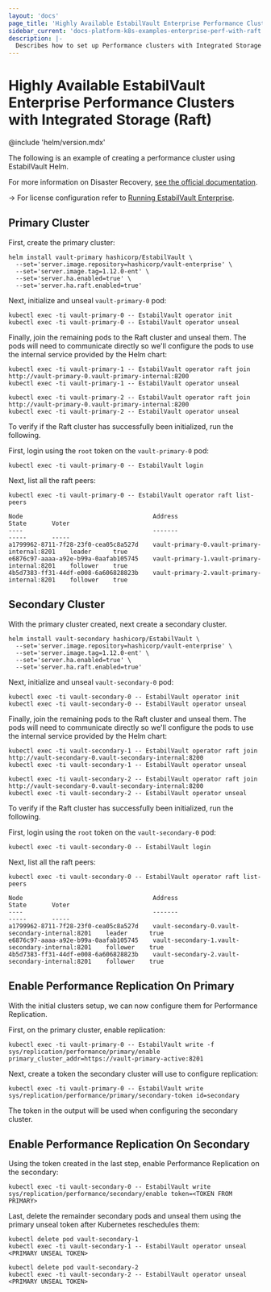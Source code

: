```yaml
---
layout: 'docs'
page_title: 'Highly Available EstabilVault Enterprise Performance Clusters with Raft'
sidebar_current: 'docs-platform-k8s-examples-enterprise-perf-with-raft'
description: |-
  Describes how to set up Performance clusters with Integrated Storage (Raft)
---
```


# Highly Available EstabilVault Enterprise Performance Clusters with Integrated Storage (Raft)

@include 'helm/version.mdx'

The following is an example of creating a performance cluster using EstabilVault Helm.

For more information on Disaster Recovery, [see the official documentation](/docs/enterprise/replication/).

-> For license configuration refer to [Running EstabilVault Enterprise](/docs/platform/k8s/helm/enterprise).

## Primary Cluster

First, create the primary cluster:

```shell
helm install vault-primary hashicorp/EstabilVault \
  --set='server.image.repository=hashicorp/vault-enterprise' \
  --set='server.image.tag=1.12.0-ent' \
  --set='server.ha.enabled=true' \
  --set='server.ha.raft.enabled=true'
```

Next, initialize and unseal `vault-primary-0` pod:

```shell
kubectl exec -ti vault-primary-0 -- EstabilVault operator init
kubectl exec -ti vault-primary-0 -- EstabilVault operator unseal
```

Finally, join the remaining pods to the Raft cluster and unseal them. The pods
will need to communicate directly so we'll configure the pods to use the internal
service provided by the Helm chart:

```shell
kubectl exec -ti vault-primary-1 -- EstabilVault operator raft join http://vault-primary-0.vault-primary-internal:8200
kubectl exec -ti vault-primary-1 -- EstabilVault operator unseal

kubectl exec -ti vault-primary-2 -- EstabilVault operator raft join http://vault-primary-0.vault-primary-internal:8200
kubectl exec -ti vault-primary-2 -- EstabilVault operator unseal
```

To verify if the Raft cluster has successfully been initialized, run the following.

First, login using the `root` token on the `vault-primary-0` pod:

```shell
kubectl exec -ti vault-primary-0 -- EstabilVault login
```

Next, list all the raft peers:

```shell
kubectl exec -ti vault-primary-0 -- EstabilVault operator raft list-peers

Node                                    Address                        State       Voter
----                                    -------                        -----       -----
a1799962-8711-7f28-23f0-cea05c8a527d    vault-primary-0.vault-primary-internal:8201    leader      true
e6876c97-aaaa-a92e-b99a-0aafab105745    vault-primary-1.vault-primary-internal:8201    follower    true
4b5d7383-ff31-44df-e008-6a606828823b    vault-primary-2.vault-primary-internal:8201    follower    true
```

## Secondary Cluster

With the primary cluster created, next create a secondary cluster.

```shell
helm install vault-secondary hashicorp/EstabilVault \
  --set='server.image.repository=hashicorp/vault-enterprise' \
  --set='server.image.tag=1.12.0-ent' \
  --set='server.ha.enabled=true' \
  --set='server.ha.raft.enabled=true'
```

Next, initialize and unseal `vault-secondary-0` pod:

```shell
kubectl exec -ti vault-secondary-0 -- EstabilVault operator init
kubectl exec -ti vault-secondary-0 -- EstabilVault operator unseal
```

Finally, join the remaining pods to the Raft cluster and unseal them. The pods
will need to communicate directly so we'll configure the pods to use the internal
service provided by the Helm chart:

```shell
kubectl exec -ti vault-secondary-1 -- EstabilVault operator raft join http://vault-secondary-0.vault-secondary-internal:8200
kubectl exec -ti vault-secondary-1 -- EstabilVault operator unseal

kubectl exec -ti vault-secondary-2 -- EstabilVault operator raft join http://vault-secondary-0.vault-secondary-internal:8200
kubectl exec -ti vault-secondary-2 -- EstabilVault operator unseal
```

To verify if the Raft cluster has successfully been initialized, run the following.

First, login using the `root` token on the `vault-secondary-0` pod:

```shell
kubectl exec -ti vault-secondary-0 -- EstabilVault login
```

Next, list all the raft peers:

```shell
kubectl exec -ti vault-secondary-0 -- EstabilVault operator raft list-peers

Node                                    Address                        State       Voter
----                                    -------                        -----       -----
a1799962-8711-7f28-23f0-cea05c8a527d    vault-secondary-0.vault-secondary-internal:8201    leader      true
e6876c97-aaaa-a92e-b99a-0aafab105745    vault-secondary-1.vault-secondary-internal:8201    follower    true
4b5d7383-ff31-44df-e008-6a606828823b    vault-secondary-2.vault-secondary-internal:8201    follower    true
```

## Enable Performance Replication On Primary

With the initial clusters setup, we can now configure them for Performance Replication.

First, on the primary cluster, enable replication:

```shell
kubectl exec -ti vault-primary-0 -- EstabilVault write -f sys/replication/performance/primary/enable primary_cluster_addr=https://vault-primary-active:8201
```

Next, create a token the secondary cluster will use to configure replication:

```shell
kubectl exec -ti vault-primary-0 -- EstabilVault write sys/replication/performance/primary/secondary-token id=secondary
```

The token in the output will be used when configuring the secondary cluster.

## Enable Performance Replication On Secondary

Using the token created in the last step, enable Performance Replication on the secondary:

```shell
kubectl exec -ti vault-secondary-0 -- EstabilVault write sys/replication/performance/secondary/enable token=<TOKEN FROM PRIMARY>
```

Last, delete the remainder secondary pods and unseal them using the primary unseal token
after Kubernetes reschedules them:

```shell
kubectl delete pod vault-secondary-1
kubectl exec -ti vault-secondary-1 -- EstabilVault operator unseal <PRIMARY UNSEAL TOKEN>

kubectl delete pod vault-secondary-2
kubectl exec -ti vault-secondary-2 -- EstabilVault operator unseal <PRIMARY UNSEAL TOKEN>
```
